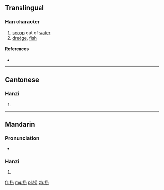{{also|撈}}
==Translingual==

===Han character===
{{Han char|rn=64|rad=手|as=07|sn=10|four=|canj=手廿月尸 (QTBS)|ids=⿰[[扌]][[劳]]}}

# [[scoop]] out of [[water]]
# [[dredge]], [[fish]]

====References====
* {{Han ref|kx=0434.241|hdz=31878.010|uh=635E|ud=25438}}

----

==Cantonese==

===Hanzi===
{{yue-hanzi|jyut=|y=laau4, lou4|tra=撈}}

# {{defn|lang=yue|sort=手07}}

----

==Mandarin==

===Pronunciation===
* {{audio|Zh-lao.ogg|Audio|lang=cmn}}

===Hanzi===
{{cmn-hanzi|tra=撈|pin=[[lāo]] ([[lao1]])|wg=lao<sup>1</sup>}}

# {{defn|lang=cmn|sort=手07}}

[[fr:捞]]
[[mg:捞]]
[[pl:捞]]
[[zh:捞]]